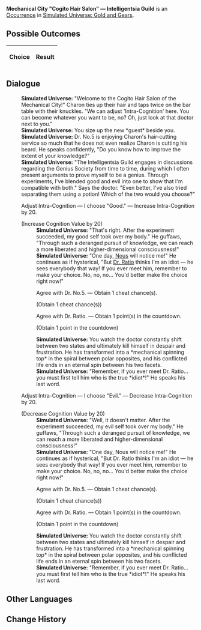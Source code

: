 {{Simulated Universe Event Infobox
|title         = Mechanical City "Cogito Hair Salon" &mdash; Intelligentsia Guild
|image         = Random Event 8.png
|type          =
|domains_su    = 
|domains_ext   = 
|domains_swarm = 
|domains_gng   = Abnormal
|requirements  =
|prev          = 
|next          = 
|indexRewards  =
|characters    = Dr. Ratio;Nous
}}
'''Mechanical City "Cogito Hair Salon" &mdash; Intelligentsia Guild''' is an [[Simulated Universe/Occurrence|Occurrence]] in [[Simulated Universe: Gold and Gears]].

==Possible Outcomes==
{| class="article-table"
!Choice
!Result

|}

<!--
==Gameplay Notes==

-->
==Dialogue==
{{Dialogue Start}}
:'''Simulated Universe:''' "Welcome to the Cogito Hair Salon of the Mechanical City!" Charon ties up their hair and taps twice on the bar table with their knuckles. "We can adjust 'Intra-Cognition' here. You can become whatever you want to be, no? Oh, just look at that doctor next to you."
:'''Simulated Universe:''' You size up the new *guest* beside you.
:'''Simulated Universe:''' Dr. No.5 is enjoying Charon's hair-cutting service so much that he does not even realize Charon is cutting his beard. He speaks confidently, "Do you know how to improve the extent of your knowledge?"
:'''Simulated Universe:''' "The Intelligentsia Guild engages in discussions regarding the Genius Society from time to time, during which I often present arguments to prove myself to be a genius. Through experiments, I've blended good and evil into one to show that I'm compatible with both." Says the doctor. "Even better, I've also tried separating them using a potion! Which of the two would you choose?"
:{{DIcon|Star}} Adjust Intra-Cognition &mdash; I choose "Good." &mdash; Increase Intra-Cognition by 20.
:;(Increase Cognition Value by 20)
::'''Simulated Universe:''' "That's right. After the experiment succeeded, my good self took over my body." He guffaws, "Through such a deranged pursuit of knowledge, we can reach a more liberated and higher-dimensional consciousness!"
::'''Simulated Universe:''' "One day, [[Nous]] will notice me!" He continues as if hysterical, "But [[Dr. Ratio]] thinks I'm an idiot &mdash; he sees everybody that way! If you ever meet him, remember to make your choice. No, no, no... You'd better make the choice right now!"
::{{DIcon|Star}} Agree with Dr. No.5. &mdash; Obtain 1 cheat chance(s).
::;(Obtain 1 cheat chance(s))
::{{DIcon|Star}} Agree with Dr. Ratio. &mdash; Obtain 1 point(s) in the countdown.
::;(Obtain 1 point in the countdown)
::'''Simulated Universe:''' You watch the doctor constantly shift between two states and ultimately kill himself in despair and frustration. He has transformed into a *mechanical spinning top* in the spiral between polar opposites, and his conflicted life ends in an eternal spin between his two facets.
::'''Simulated Universe:''' "Remember, if you ever meet Dr. Ratio... you must first tell him who is the true *idiot*!" He speaks his last word.
:{{DIcon|Star}} Adjust Intra-Cognition &mdash; I choose "Evil." &mdash; Decrease Intra-Cognition by 20.
:;(Decrease Cognition Value by 20)
::'''Simulated Universe:''' "Well, it doesn't matter. After the experiment succeeded, my evil self took over my body." He guffaws, "Through such a deranged pursuit of knowledge, we can reach a more liberated and higher-dimensional consciousness!"
::'''Simulated Universe:''' "One day, Nous will notice me!" He continues as if hysterical, "But Dr. Ratio thinks I'm an idiot &mdash; he sees everybody that way! If you ever meet him, remember to make your choice. No, no, no... You'd better make the choice right now!"
::{{DIcon|Star}} Agree with Dr. No.5. &mdash; Obtain 1 cheat chance(s).
::;(Obtain 1 cheat chance(s))
::{{DIcon|Star}} Agree with Dr. Ratio. &mdash; Obtain 1 point(s) in the countdown.
::;(Obtain 1 point in the countdown)
::'''Simulated Universe:''' You watch the doctor constantly shift between two states and ultimately kill himself in despair and frustration. He has transformed into a *mechanical spinning top* in the spiral between polar opposites, and his conflicted life ends in an eternal spin between his two facets.
::'''Simulated Universe:''' "Remember, if you ever meet Dr. Ratio... you must first tell him who is the true *idiot*!" He speaks his last word.
{{Dialogue End}}

==Other Languages==
{{Other Languages
|en    = Mechanical City "Cogito Hair Salon" &mdash; Intelligentsia Guild
|zhs   = 机械城「认知理发馆」- 博识学会
|zht   = 機械城「認知理髮館」- 博識學會
|ja    = {{Rubi|機械城|きかいじょう}}「{{Rubi|認識理容所|にんしきりようしょ}}」-{{Rubi|博識学会|はくしきがっかい}}
|ko    = 기계 도시 「인지 미용실」 - 지식학회
|es    = Peluquería cognitiva de Ciudad Mecánica - Sociedad del Conocimiento
|fr    = Mechacité « Salon de coiffure Cogito » &mdash; Guilde de l'intelligentsia
|ru    = Салон «Сознание» Машинограда - Гильдия эрудитов
|th    = เมืองจักรกล "ร้านทำผม Cogito" - สถาบันแห่งปัญญา
|vi    = Thành Phố Máy Móc "Salon Tóc Nhận Thức" - Hội Trí Thức
|de    = Mechanische Stadt: „Frisörsalon Cogito“ &ndash; Intelligenzia-Gilde
|id    = Kota Mekanik : "Cogito Hair Salon" - Intelligentsia Guild
|pt    = Cidade Mecânica "Salão de Cabeleireiro Cogito" - Guilda de Intelectuais
}}

==Change History==
{{Change History|1.0}}
